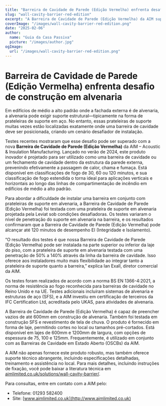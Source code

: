 ```yaml
---
title: "Barreira de Cavidade de Parede (Edição Vermelha) enfrenta desafio de construção em alvenaria"
slug: "wall-cavity-barrier-red-edition"
excerpt: "A Barreira de Cavidade de Parede (Edição Vermelha) da AIM supera desafios de instalação ao integrar-se com prateleiras de suporte em alvenaria, garantindo uma robusta proteção contra incêndios."
coverImage: "/images/wall-cavity-barrier-red-edition.png"
date: "2025-02-06"
author:
  name: "Guia da Casa Passiva"
  picture: "/images/author.jpg"
ogImage:
  url: "/images/wall-cavity-barrier-red-edition.png"
---
```


# Barreira de Cavidade de Parede (Edição Vermelha) enfrenta desafio de construção em alvenaria

Em edifícios de médio a alto padrão onde a fachada externa é de alvenaria, a alvenaria pode exigir suporte estrutural—tipicamente na forma de prateleiras de suporte em aço. No entanto, essas prateleiras de suporte muitas vezes estão localizadas exatamente onde uma barreira de cavidade deve ser posicionada, criando um cenário desafiador de instalação.

Testes recentes mostraram que esse desafio pode ser superado com a nova **Barreira de Cavidade de Parede (Edição Vermelha)** da AIM – Acoustic & Insulation Manufacturing. Lançado no verão de 2024, este produto inovador é projetado para ser utilizado como uma barreira de cavidade ou um fechamento de cavidade dentro da estrutura da parede externa, prevenindo efetivamente a passagem de calor, chama e fumaça. Está disponível em classificações de fogo de 30, 60 ou 120 minutos, e sua classificação de fogo estendida o torna ideal para aplicações verticais e horizontais ao longo das linhas de compartimentação de incêndio em edifícios de médio a alto padrão.

Para abordar a dificuldade de instalar uma barreira em conjunto com prateleiras de suporte em alvenaria, a Barreira de Cavidade de Parede (Edição Vermelha) foi testada com uma prateleira de suporte em alvenaria projetada pela Leviat sob condições desafiadoras. Os testes variaram o nível de penetração do suporte em alvenaria na barreira, e os resultados confirmaram que a Barreira de Cavidade de Parede (Edição Vermelha) pode alcançar até 120 minutos de desempenho EI (Integridade e Isolamento).

“O resultado dos testes é que nossa Barreira de Cavidade de Parede (Edição Vermelha) pode ser instalada na parte superior ou inferior da laje do piso, com a prateleira de suporte em alvenaria testada com uma penetração de 50% a 140% através da linha da barreira de cavidade. Isso oferece aos instaladores muito mais flexibilidade ao integrar tanto a prateleira de suporte quanto a barreira,” explica Ian Exall, diretor comercial da AIM.

Os testes foram realizados de acordo com a norma BS EN 1366-4:2021, a norma de resistência ao fogo reconhecida para barreiras de cavidade no Reino Unido e na UE. Testes adicionais incluíram sistemas de alvenaria e estruturas de aço (SFS), e a AIM investiu em certificação de terceiros da IFC Certification Ltd, acreditada pelo UKAS, para atividades de alvenaria.

A Barreira de Cavidade de Parede (Edição Vermelha) é capaz de preencher vazios de até 600mm em construção de alvenaria. Também foi testada em construção SFS e revestimento de tela de chuva. O produto é fornecido em forma de laje, permitindo cortes no local ou tamanhos pré-cortados. Está disponível em lajes de 600mm e 1200mm de largura, com opções de espessura de 75, 100 e 125mm. Frequentemente, é utilizado em conjunto com as Barreiras de Cavidade em Estado Aberto (OSCBs) da AIM.

A AIM não apenas fornece este produto robusto, mas também oferece suporte técnico abrangente, incluindo especificações detalhadas, treinamento e assistência no local. Para mais detalhes, incluindo instruções de fixação, você pode baixar a literatura técnica em [aimlimited.co.uk/solutions/wall-cavity-barrier/](http://aimlimited.co.uk/solutions/wall-cavity-barrier/).

Para consultas, entre em contato com a AIM pelo:

- Telefone: 01293 582400
- Site: [www.aimlimited.co.uk](http://www.aimlimited.co.uk)